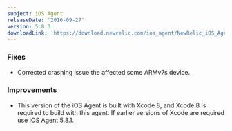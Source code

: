 ```yaml
---
subject: iOS Agent
releaseDate: '2016-09-27'
version: 5.8.3
downloadLink: 'https://download.newrelic.com/ios_agent/NewRelic_iOS_Agent_5.8.3.zip'
---
```


### Fixes

* Corrected crashing issue the affected some ARMv7s device.

### Improvements

* This version of the iOS Agent is built with Xcode 8, and Xcode 8 is required to build with this agent. If earlier versions of Xcode are required use iOS Agent 5.8.1.
